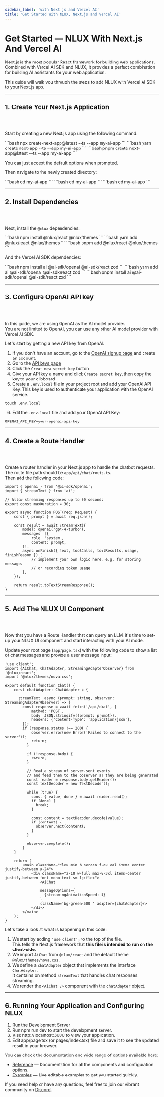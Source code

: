 ```yaml
---
sidebar_label: 'with Next.js and Vercel AI'
title: 'Get Started With NLUX, Next.js and Vercel AI'
---
```



# Get Started ― NLUX With Next.js And Vercel AI

Next.js is the most popular React framework for building web applications. Combined with Vercel AI SDK and NLUX, it
provides a perfect combination for building AI  assistants for your web application.

This guide will walk you through the steps to add NLUX with Vercel AI SDK to your Next.js app.

---

## 1. Create Your Next.js Application
<br />
<br />

Start by creating a new Next.js app using the following command:

<Tabs groupId="package" queryString>
    <TabItem value="npm" label="NPM">
        ```bash
        npx create-next-app@latest --ts --app my-ai-app
        ```
    </TabItem>
    <TabItem value="yarn" label="Yarn">
        ```bash
        yarn create next-app --ts --app my-ai-app
        ```
    </TabItem>
    <TabItem value="pnpm" label="PNPM">
        ```bash
        pnpm create next-app@latest --ts --app my-ai-app
        ```
    </TabItem>
</Tabs>

You can just accept the default options when prompted.

Then navigate to the newly created directory:

<Tabs groupId="package" queryString>
    <TabItem value="npm" label="NPM">
        ```bash
        cd my-ai-app
        ```
    </TabItem>
    <TabItem value="yarn" label="Yarn">
        ```bash
        cd my-ai-app
        ```
    </TabItem>
    <TabItem value="pnpm" label="PNPM">
        ```bash
        cd my-ai-app
        ```
    </TabItem>
</Tabs>

---

## 2. Install Dependencies
<br />
<br />

Next, install the `@nlux` dependencies:

<Tabs groupId="package" queryString>
    <TabItem value="npm" label="NPM">
        ```bash
        npm install @nlux/react @nlux/themes
        ```
    </TabItem>
    <TabItem value="yarn" label="Yarn">
        ```bash
        yarn add @nlux/react @nlux/themes
        ```
    </TabItem>
    <TabItem value="pnpm" label="PNPM">
        ```bash
        pnpm add @nlux/react @nlux/themes
        ```
    </TabItem>
</Tabs>

And the Vercel AI SDK dependencies:

<Tabs groupId="package" queryString>
    <TabItem value="npm" label="NPM">
        ```bash
        npm install ai @ai-sdk/openai @ai-sdk/react zod
        ```
    </TabItem>
    <TabItem value="yarn" label="Yarn">
        ```bash
        yarn add ai @ai-sdk/openai @ai-sdk/react zod
        ```
    </TabItem>
    <TabItem value="pnpm" label="PNPM">
        ```bash
        pnpm install ai @ai-sdk/openai @ai-sdk/react zod
        ```
    </TabItem>
</Tabs>

---

## 3. Configure OpenAI API key
<br />
<br />

In this guide, we are using OpenAI as the AI model provider.<br />
You are not limited to OpenAI, you can use any other AI model provider with Vercel AI SDK.

Let's start by getting a new API key from OpenAI.

1. If you don't have an account, go to the <a href="https://platform.openai.com/signup" target="_blank">OpenAI signup page</a> and create an account.
2. Go to the <a href="https://platform.openai.com/api-keys" target="_blank">API keys page</a>
3. Click the `Creat new secret key` button
4. Give your API key a name and click `Create secret key`, then copy the key to your clipboard
5. Create a `.env.local` file in your project root and add your OpenAI API Key. This key is used to authenticate
your application with the OpenAI service.

```
touch .env.local
```

6. Edit the `.env.local` file and add your OpenAI API Key:

```
OPENAI_API_KEY=your-openai-api-key
```

---

## 4. Create a Route Handler
<br />
<br />

Create a router handler in your Next.js app to handle the chatbot requests.<br />
The route file path should be `app/api/chat/route.ts`.<br />
Then add the following code:

```tsx
import { openai } from '@ai-sdk/openai';
import { streamText } from 'ai';

// Allow streaming responses up to 30 seconds
export const maxDuration = 30;

export async function POST(req: Request) {
    const { prompt } = await req.json();

    const result = await streamText({
        model: openai('gpt-4-turbo'),
        messages: [{
            role: 'system',
            content: prompt,
        }],
        async onFinish({ text, toolCalls, toolResults, usage, finishReason }) {
            // implement your own logic here, e.g. for storing messages
            // or recording token usage
        },
    });

    return result.toTextStreamResponse();
}
```

---

## 5. Add The NLUX UI Component
<br />
<br />

Now that you have a Route Handler that can query an LLM, it's time to set-up your NLUX UI component and
start interacting with your AI model.

Update your root page (`app/page.tsx`) with the following code to show a list of chat messages
and provide a user message input:

```tsx
'use client';
import {AiChat, ChatAdapter, StreamingAdapterObserver} from '@nlux/react';
import '@nlux/themes/nova.css';

export default function Chat() {
    const chatAdapter: ChatAdapter = { 
      
      streamText: async (prompt: string, observer: StreamingAdapterObserver) => {
        const response = await fetch('/api/chat', {
            method: 'POST',
            body: JSON.stringify({prompt: prompt}),
            headers: {'Content-Type': 'application/json'},
        });
        if (response.status !== 200) {
            observer.error(new Error('Failed to connect to the server'));
            return;
          }
      
          if (!response.body) {
            return;
          }
      
          // Read a stream of server-sent events
          // and feed them to the observer as they are being generated
          const reader = response.body.getReader();
          const textDecoder = new TextDecoder();
      
          while (true) {
            const { value, done } = await reader.read();
            if (done) {
              break;
            }
      
            const content = textDecoder.decode(value);
            if (content) {
              observer.next(content);
            }
          }
      
          observer.complete();
        }
    }

    return (
        <main className="flex min-h-screen flex-col items-center justify-between p-24">
            <div className="z-10 w-full max-w-3xl items-center justify-between font-mono text-sm lg:flex">
                <AiChat
                
                messageOptions={
                  {streamingAnimationSpeed: 5}
                }
                className='bg-green-500 ' adapter={chatAdapter}/>
            </div>
        </main>
    );
}
```

Let's take a look at what is happening in this code:

1. We start by adding `'use client';` to the top of the file.<br />
    This tells the Next.js framework that **this file is intended to run on the client-side**.
1. We import `AiChat` from `@nlux/react` and the default theme `@nlux/themes/nova.css`.
2. We define a `chatAdapter` object that implements the interface `ChatAdapter`.<br />
    It contains on method `streamText` that handles chat responses streaming.
3. We render the `<AiChat />` component with the `chatAdapter` object.

---

## 6. Running Your Application and Configuring NLUX

1. Run the Development Server
2. Run npm run dev to start the development server.
3. Visit http://localhost:3000 to view your application.
4. Edit app/page.tsx (or pages/index.tsx) file and save it to see the updated result in your browser.

You can check the documentation and wide range of options available here:

* [Reference](https://docs.nlkit.com/nlux/reference/overview) — Documentation for all the components and configuration options.
* [Examples](https://docs.nlkit.com/nlux/examples) — Live editable examples to get you started quickly.

If you need help or have any questions, feel free to join our vibrant community on [Discord](https://discord.gg/SRwDmZghNB).
